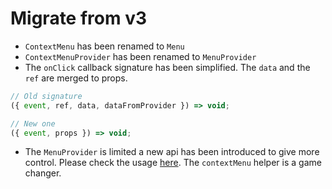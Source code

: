 # Migrate from v3

- `ContextMenu` has been renamed to `Menu`
- `ContextMenuProvider` has been renamed to `MenuProvider`
- The `onClick` callback signature has been simplified. The `data` and the `ref` are merged to props.

```js
// Old signature
({ event, ref, data, dataFromProvider }) => void;

// New one
({ event, props }) => void;
```

- The `MenuProvider` is limited a new api has been introduced to give more control. Please check the usage [here](/you-dont-need-the-menu-provider). The `contextMenu` helper
is a game changer.
